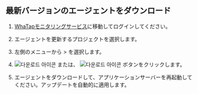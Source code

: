 ## 最新バージョンのエージェントをダウンロード

1. [WhaTapモニタリングサービス](https://service.whatap.io)に移動してログインしてください。

2. エージェントを更新するプロジェクトを選択します。

3. 左側のメニューから<Cmdname sid="management" className="uitext" /> > <Cmdname sid="agent_update" className="uitext" />を選択します。

4. ![다운로드 아이콘](/img/ico-download.svg) <Cmdname sid="latest_version" className="uitext" /> または、 ![다운로드 아이콘](/img/ico-download.svg) <Cmdname sid="latest*VERSION*for_all" className="uitext" />ボタンをクリックします。

5. エージェントをダウンロードして、アプリケーションサーバーを再起動してください。アップデートを自動的に適用します。
